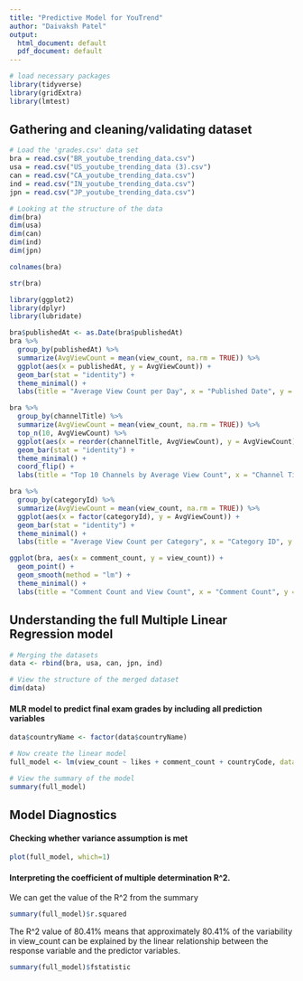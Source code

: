 ```yaml
---
title: "Predictive Model for YouTrend"
author: "Daivaksh Patel"
output:
  html_document: default
  pdf_document: default
---
```


```r
# load necessary packages
library(tidyverse)
library(gridExtra)
library(lmtest)
```

## Gathering and cleaning/validating dataset

```r
# Load the 'grades.csv' data set
bra = read.csv("BR_youtube_trending_data.csv")
usa = read.csv("US_youtube_trending_data (3).csv")
can = read.csv("CA_youtube_trending_data.csv")
ind = read.csv("IN_youtube_trending_data.csv")
jpn = read.csv("JP_youtube_trending_data.csv")
```


```r
# Looking at the structure of the data
dim(bra)
dim(usa)
dim(can)
dim(ind)
dim(jpn)
```
```r
colnames(bra)
```

```r
str(bra)
```


```r
library(ggplot2)
library(dplyr)
library(lubridate)

bra$publishedAt <- as.Date(bra$publishedAt)
bra %>%
  group_by(publishedAt) %>%
  summarize(AvgViewCount = mean(view_count, na.rm = TRUE)) %>%
  ggplot(aes(x = publishedAt, y = AvgViewCount)) +
  geom_bar(stat = "identity") +
  theme_minimal() +
  labs(title = "Average View Count per Day", x = "Published Date", y = "Average View Count")

```

```r
bra %>%
  group_by(channelTitle) %>%
  summarize(AvgViewCount = mean(view_count, na.rm = TRUE)) %>%
  top_n(10, AvgViewCount) %>%
  ggplot(aes(x = reorder(channelTitle, AvgViewCount), y = AvgViewCount)) +
  geom_bar(stat = "identity") +
  theme_minimal() +
  coord_flip() +
  labs(title = "Top 10 Channels by Average View Count", x = "Channel Title", y = "Average View Count")

```
```r
bra %>%
  group_by(categoryId) %>%
  summarize(AvgViewCount = mean(view_count, na.rm = TRUE)) %>%
  ggplot(aes(x = factor(categoryId), y = AvgViewCount)) +
  geom_bar(stat = "identity") +
  theme_minimal() +
  labs(title = "Average View Count per Category", x = "Category ID", y = "Average View Count")
```
```r
ggplot(bra, aes(x = comment_count, y = view_count)) +
  geom_point() +
  geom_smooth(method = "lm") +
  theme_minimal() +
  labs(title = "Comment Count and View Count", x = "Comment Count", y = "View Count")
```

## Understanding the full Multiple Linear Regression model

```r
# Merging the datasets
data <- rbind(bra, usa, can, jpn, ind)

# View the structure of the merged dataset
dim(data)
```


#### MLR model to predict final exam grades by including all prediction variables
```r
data$countryName <- factor(data$countryName)
```


```r
# Now create the linear model
full_model <- lm(view_count ~ likes + comment_count + countryCode, data = data)

# View the summary of the model
summary(full_model)
```

## Model Diagnostics

#### Checking whether variance assumption is met

```r
plot(full_model, which=1)
```

#### Interpreting the coefficient of multiple determination R^2.

We can get the value of the R^2 from the summary
 
```r
summary(full_model)$r.squared
```

The R^2 value of 80.41% means that approximately 80.41% of the variability in view_count can be explained by the linear relationship between the response variable and the predictor variables.

```r
summary(full_model)$fstatistic
```



 
 
 
 
 


